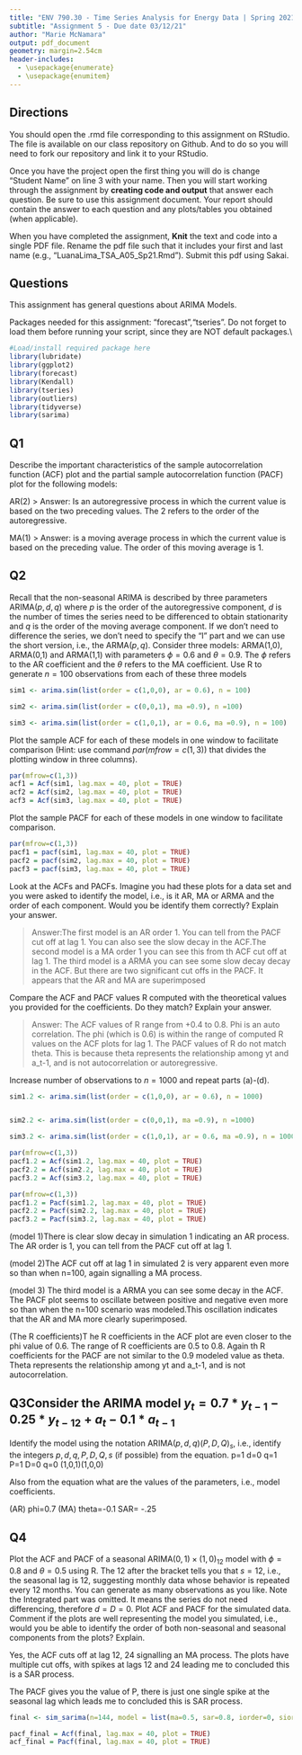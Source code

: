 ```yaml
---
title: "ENV 790.30 - Time Series Analysis for Energy Data | Spring 2021"
subtitle: "Assignment 5 - Due date 03/12/21"
author: "Marie McNamara" 
output: pdf_document
geometry: margin=2.54cm
header-includes:
  - \usepackage{enumerate}
  - \usepackage{enumitem}
---
```

  
## Directions
  
  You should open the .rmd file corresponding to this assignment on RStudio. The file is available on our class repository on Github. And to do so you will need to fork our repository and link it to your RStudio.  

Once you have the project open the first thing you will do is change "Student Name" on line 3 with your name. 
Then you will start working through the assignment by  **creating code and output** that answer each question. Be sure to use this assignment document. Your report should contain the answer to each question and any plots/tables you obtained (when applicable).

When you have completed the assignment, **Knit** the text and code into a single PDF file. Rename the pdf file such that it includes your first and last name (e.g., "LuanaLima_TSA_A05_Sp21.Rmd"). Submit this pdf using Sakai. 

## Questions 

This assignment has general questions about ARIMA Models. 

Packages needed for this assignment: "forecast","tseries". Do not forget to load them before running your script, since they are NOT default packages.\\

```r
#Load/install required package here
library(lubridate)
library(ggplot2)
library(forecast)  
library(Kendall)
library(tseries)
library(outliers)
library(tidyverse)
library(sarima)

```


## Q1
Describe the important characteristics of the sample autocorrelation function (ACF) plot and the partial sample autocorrelation function (PACF) plot for the following models: 



AR(2) 
> Answer: Is an autoregressive process in which the current value is based on the two preceding values. The 2 refers to the order of the autoregressive.

MA(1) 
> Answer: is a moving average process in which the current value is based on the preceding value. The order of this moving average is 1. 




## Q2
Recall that the non-seasonal ARIMA is described by three parameters ARIMA$(p,d,q)$ where $p$ is the order of the autoregressive component, $d$ is the number of times the series need to be differenced to obtain stationarity and $q$ is the order of the moving average component. If we don't need to difference the series, we don't need to specify the "I" part and we can use the short version, i.e., the ARMA$(p,q)$. Consider three models: ARMA(1,0), ARMA(0,1) and ARMA(1,1) with parameters $\phi=0.6$ and $\theta= 0.9$. The $\phi$ refers to the AR coefficient and the $\theta$ refers to the MA coefficient. Use R to generate $n=100$ observations from each of these three models

```r

sim1 <- arima.sim(list(order = c(1,0,0), ar = 0.6), n = 100)

sim2 <- arima.sim(list(order = c(0,0,1), ma =0.9), n =100)

sim3 <- arima.sim(list(order = c(1,0,1), ar = 0.6, ma =0.9), n = 100)

```


Plot the sample ACF for each of these models in one window to facilitate comparison (Hint: use command $par(mfrow=c(1,3))$ that divides the plotting window in three columns).  

```r
par(mfrow=c(1,3))
acf1 = Acf(sim1, lag.max = 40, plot = TRUE) 
acf2 = Acf(sim2, lag.max = 40, plot = TRUE) 
acf3 = Acf(sim3, lag.max = 40, plot = TRUE) 
```
Plot the sample PACF for each of these models in one window to facilitate comparison.  

```r
par(mfrow=c(1,3))
pacf1 = pacf(sim1, lag.max = 40, plot = TRUE) 
pacf2 = pacf(sim2, lag.max = 40, plot = TRUE) 
pacf3 = pacf(sim3, lag.max = 40, plot = TRUE) 
```

 Look at the ACFs and PACFs. Imagine you had these plots for a data set and you were asked to identify the model, i.e., is it AR, MA or ARMA and the order of each component. Would you be identify them correctly? Explain your answer.

> Answer:The first model is an AR order 1. You can tell from the PACF cut off at lag 1. You can also see the slow decay in the ACF.The second model is a MA order 1 you can see this from th ACF cut off at lag 1. The third model is a ARMA you can see some slow decay decay in the ACF. But there are two significant cut offs in the PACF. It appears that the AR and MA are superimposed 

 Compare the ACF and PACF values R computed with the theoretical values you provided for the coefficients. Do they match? Explain your answer.

> Answer: The ACF values of R range from  +0.4 to 0.8. Phi is an auto correlation. The phi (which is 0.6) is  within the range of computed R values on the ACF plots for lag 1.  The PACF values of R do not match theta. This is because theta represents the relationship among yt and a_t-1, and is not autocorrelation or autoregressive.
 
Increase number of observations to $n=1000$ and repeat parts (a)-(d).

```r

sim1.2 <- arima.sim(list(order = c(1,0,0), ar = 0.6), n = 1000)


sim2.2 <- arima.sim(list(order = c(0,0,1), ma =0.9), n =1000)

sim3.2 <- arima.sim(list(order = c(1,0,1), ar = 0.6, ma =0.9), n = 1000)

par(mfrow=c(1,3))
pacf1.2 = Acf(sim1.2, lag.max = 40, plot = TRUE) 
pacf2.2 = Acf(sim2.2, lag.max = 40, plot = TRUE) 
pacf3.2 = Acf(sim3.2, lag.max = 40, plot = TRUE) 

par(mfrow=c(1,3))
pacf1.2 = Pacf(sim1.2, lag.max = 40, plot = TRUE) 
pacf2.2 = Pacf(sim2.2, lag.max = 40, plot = TRUE) 
pacf3.2 = Pacf(sim3.2, lag.max = 40, plot = TRUE) 
```


(model 1)There is clear slow decay in simulation 1 indicating an AR process. The AR order is 1, you can tell from the PACF cut off at lag 1. 

(model 2)The ACF cut off at lag 1 in simulated 2 is very apparent even more so than when n=100, again signalling a MA process. 

(model 3) The third model is a ARMA you can see some decay in the ACF. The PACF plot seems to oscillate between positive and negative even more so than when the n=100 scenario was modeled.This oscillation indicates that the AR and MA more clearly superimposed. 

(The R coefficients)T he R coefficients in the ACF plot are even closer to the phi value of 0.6. The range of R coefficients are 0.5 to 0.8. Again th R coefficients for the PACF are not similar to the 0.9 modeled value as theta. Theta represents the relationship among yt and a_t-1, and is not autocorrelation.



## Q3Consider the ARIMA model $y_t=0.7*y_{t-1}-0.25*y_{t-12}+a_t-0.1*a_{t-1}$

Identify the model using the notation ARIMA$(p,d,q)(P,D,Q)_ s$, i.e., identify the integers $p,d,q,P,D,Q,s$ (if possible) from the equation.
p=1
d=0
q=1
P=1
D=0
q=0
(1,0,1)(1,0,0)

Also from the equation what are the values of the parameters, i.e., model coefficients. 

(AR) phi=0.7
(MA) theta=-0.1
SAR= -.25


## Q4

Plot the ACF and PACF of a seasonal ARIMA$(0, 1)\times(1, 0)_{12}$ model with $\phi =0 .8$ and $\theta = 0.5$ using R. The $12$ after the bracket tells you that $s=12$, i.e., the seasonal lag is 12, suggesting monthly data whose behavior is repeated every 12 months. You can generate as many observations as you like. Note the Integrated part was omitted. It means the series do not need differencing, therefore $d=D=0$. Plot ACF and PACF for the simulated data. Comment if the plots are well representing the model you simulated, i.e., would you be able to identify the order of both non-seasonal and seasonal components from the plots? Explain.

Yes, the ACF cuts off at lag 12, 24 signalling an MA process. The  plots have multiple cut offs, with spikes at lags 12 and 24 leading me to concluded this is a SAR process. 

The PACF gives you the value of P, there is just one single spike at the seasonal lag which leads me to concluded this is SAR process.


```r
final <- sim_sarima(n=144, model = list(ma=0.5, sar=0.8, iorder=0, siorder=0, nseasons=12))

pacf_final = Acf(final, lag.max = 40, plot = TRUE) 
acf_final = Pacf(final, lag.max = 40, plot = TRUE) 

```

